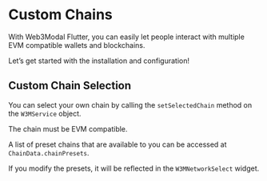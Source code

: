 
# Custom Chains

With Web3Modal Flutter, you can easily let people interact with multiple EVM compatible wallets and blockchains.

Let’s get started with the installation and configuration!

<CloudBanner />

## Custom Chain Selection

You can select your own chain by calling the `setSelectedChain` method on the `W3MService` object.

The chain must be EVM compatible.

A list of preset chains that are available to you can be accessed at `ChainData.chainPresets`.

If you modify the presets, it will be reflected in the `W3MNetworkSelect` widget.